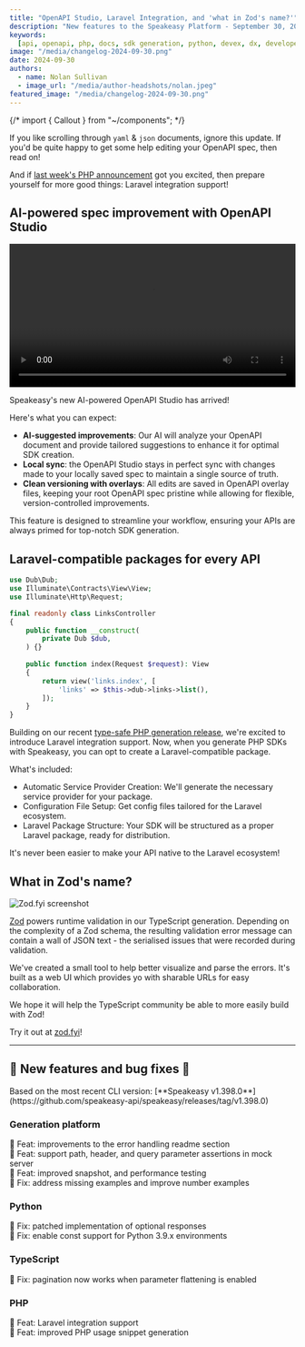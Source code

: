 ```yaml
---
title: "OpenAPI Studio, Laravel Integration, and 'what in Zod's name?'"
description: "New features to the Speakeasy Platform - September 30, 2024"
keywords:
  [api, openapi, php, docs, sdk generation, python, devex, dx, developer experience]
image: "/media/changelog-2024-09-30.png"
date: 2024-09-30
authors:
  - name: Nolan Sullivan
  - image_url: "/media/author-headshots/nolan.jpeg"
featured_image: "/media/changelog-2024-09-30.png"
---
```


{/* import { Callout } from "~/components"; */}

If you like scrolling through `yaml` & `json` documents, ignore this update. If you'd be quite happy to get some help editing your OpenAPI spec, then read on!

And if [last week's PHP announcement](/changelog/2024-09-18) got you excited, then prepare yourself for more good things: Laravel integration support!

## AI-powered spec improvement with OpenAPI Studio

<div className="mt-10">
  <video controls={false} loop={true} autoPlay={true} width="100%">
    <source src={openapi_studio} type="video/mp4" />
  </video>
</div>

Speakeasy's new AI-powered OpenAPI Studio has arrived!

Here's what you can expect:

- **AI-suggested improvements**: Our AI will analyze your OpenAPI document and provide tailored suggestions to enhance it for optimal SDK creation.
- **Local sync**: the OpenAPI Studio stays in perfect sync with changes made to your locally saved spec to maintain a single source of truth.
- **Clean versioning with overlays**: All edits are saved in OpenAPI overlay files, keeping your root OpenAPI spec pristine while allowing for flexible, version-controlled improvements.

This feature is designed to streamline your workflow, ensuring your APIs are always primed for top-notch SDK generation.

## Laravel-compatible packages for every API

```php
use Dub\Dub;
use Illuminate\Contracts\View\View;
use Illuminate\Http\Request;

final readonly class LinksController
{
    public function __construct(
        private Dub $dub,
    ) {}
    
    public function index(Request $request): View
    {
        return view('links.index', [
            'links' => $this->dub->links->list(),
        ]);
    }
}
```

Building on our recent [type-safe PHP generation release](/post/release-php), we're excited to introduce Laravel integration support. Now, when you generate PHP SDKs with Speakeasy, you can opt to create a Laravel-compatible package.

What's included:

- Automatic Service Provider Creation: We'll generate the necessary service provider for your package.
- Configuration File Setup: Get config files tailored for the Laravel ecosystem.
- Laravel Package Structure: Your SDK will be structured as a proper Laravel package, ready for distribution.

It's never been easier to make your API native to the Laravel ecosystem!

## What in Zod's name?

![Zod.fyi screenshot](./assets/zod-fyi.jpeg)

[Zod](https://zod.dev/) powers runtime validation in our TypeScript generation. Depending on the complexity of a Zod schema, the resulting validation error message can contain a wall of JSON text - the serialised issues that were recorded during validation.

We've created a small tool to help better visualize and parse the errors. It's built as a web UI which provides yo with sharable URLs for easy collaboration.

We hope it will help the TypeScript community be able to more easily build with Zod!

Try it out at [zod.fyi](https://zod.fyi)!

---

## 🐝 New features and bug fixes 🐛

<div className="Callout" data-title="NOTE" data-variant="info">
  Based on the most recent CLI version: [**Speakeasy
  v1.398.0**](https://github.com/speakeasy-api/speakeasy/releases/tag/v1.398.0)
</div>

### Generation platform

🐝 Feat: improvements to the error handling readme section \
🐝 Feat: support path, header, and query parameter assertions in mock server \
🐝 Feat: improved snapshot, and performance testing \
🐛 Fix: address missing examples and improve number examples

### Python

🐛 Fix: patched implementation of optional responses \
🐛 Fix: enable const support for Python 3.9.x environments


### TypeScript

🐛 Fix: pagination now works when parameter flattening is enabled

### PHP

🐝 Feat: Laravel integration support \
🐝 Feat: improved PHP usage snippet generation



